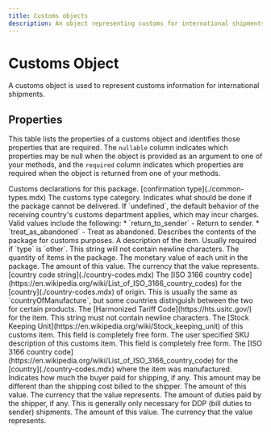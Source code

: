 ```yaml
---
title: Customs objects
description: An object representing customs for international shipments.
---
```


Customs Object
===============================================
A customs object is used to represent customs information for international shipments.


Properties
--------------------------------

This table lists the properties of a customs object and identifies those properties that are required. The `nullable`
column indicates which properties may be null when the object is provided as an argument to one of your methods, and the `required`
column indicates which properties are required when the object is returned from one of your methods.


<Reference>

  <Field name="customs" type="object" nullable={false}>
    <Description>
      Customs declarations for this package.
    </Description>
  </Field>

  <Field name="customs.contents" nullable={true}>
    <Type>
      [confirmation type](./common-types.mdx)
    </Type>
    <Description>
      The customs type category.
    </Description>
  </Field>

  <Field name="customs.non_delivery" type="string" nullable={true}>
    <Description>
      Indicates what should be done if the package cannot be delivered. If `undefined`, the default behavior
      of the receiving country's customs department applies, which may incur charges.
      Valid values include the following:
        * `return_to_sender` - Return to sender.
        * `treat_as_abandoned` - Treat as abandoned.
    </Description>
  </Field>

  <Field name="customs.customs_items[]" type="object[]" nullable={false}>
    <Description>
      Describes the contents of the package for customs purposes.
    </Description>
  </Field>

  <Field name="customs.customs_items[].description" type="string" nullable={true}>
    <Description> 
      A description of the item. Usually required if `type` is `other`. This string will not contain newline characters.
    </Description>
  </Field>

  <Field name="customs.customs_items[].quantity" type="number" nullable={true}>
    <Description>
      The quantity of items in the package.
    </Description>
  </Field>

  <Field name="customs.customs_items[].value" type="object" nullable={false}>
    <Description>
      The monetary value of each unit in the package.
    </Description>
  </Field>

  <Field name="customs.customs_items[].value.amount" type="number" nullable={false}>
    <Description>
      The amount of this value.
    </Description>
  </Field>

  <Field name="customs.customs_items[].value.currency" type="string" nullable={false}>
    <Description>
      The currency that the value represents.
    </Description>
  </Field>

  <Field name="customs.customs_items[].country_of_origin" nullable={true}>
    <Type>
      [country code string](./country-codes.mdx)
    </Type>
    <Description>
      The [ISO 3166 country code](https://en.wikipedia.org/wiki/List_of_ISO_3166_country_codes) for the [country](./country-codes.mdx) of origin. This is usually the same as `countryOfManufacture`, but some countries distinguish between the two for certain products.
    </Description>
  </Field>

  <Field name="customs.customs_items[].harmonized_tariff_code" type="string" nullable={true}>
    <Description>
      The [Harmonized Tariff Code](https://hts.usitc.gov/) for the item. This string must not contain newline characters.
    </Description>
  </Field>

  <Field name="customs.customs_items[].sku" type="string" nullable={true}>
    <Description>
      The [Stock Keeping Unit](https://en.wikipedia.org/wiki/Stock_keeping_unit) of this customs item. This field is completely free form.
    </Description>
  </Field>

  <Field name="customs.customs_items[].sku_description" type="string" nullable={true}>
    <Description>
      The user specified SKU description of this customs item. This field is completely free form.
    </Description>
  </Field>

  <Field name="customs.customs_items[].item_weight" type="object" nullable={true}>
    <Description>
      The [ISO 3166 country code](https://en.wikipedia.org/wiki/List_of_ISO_3166_country_code) for the [country](./country-codes.mdx) where the item was manufactured.
    </Description>
  </Field>

  <Field name="customs.buyer_shipping_amount_paid" type="object" nullable={true}>
    <Description>
      Indicates how much the buyer paid for shipping, if any. This amount may be different than the shipping cost billed to the shipper.
    </Description>
  </Field>

  <Field name="customs.buyer_shipping_amount_paid.amount" type="number" nullable={false}>
    <Description>
      The amount of this value.
    </Description>
  </Field>

  <Field name="customs.buyer_shipping_amount_paid.currency" type="string" nullable={false}>
    <Description>
      The currency that the value represents.
    </Description>
  </Field>

  <Field name="customs.duties_paid" type="object" nullable={true}>
    <Description>
      The amount of duties paid by the shipper, if any. This is generally only necessary for DDP (bill duties to sender) shipments.
    </Description>
  </Field>

  <Field name="customs.duties_paid.value" type="number" nullable={false}>
    <Description>
      The amount of this value.
    </Description>
  </Field>

  <Field name="customs.duties_paid.currency" type="string" nullable={false}>
    <Description>
      The currency that the value represents.
    </Description>
  </Field>

</Reference>


